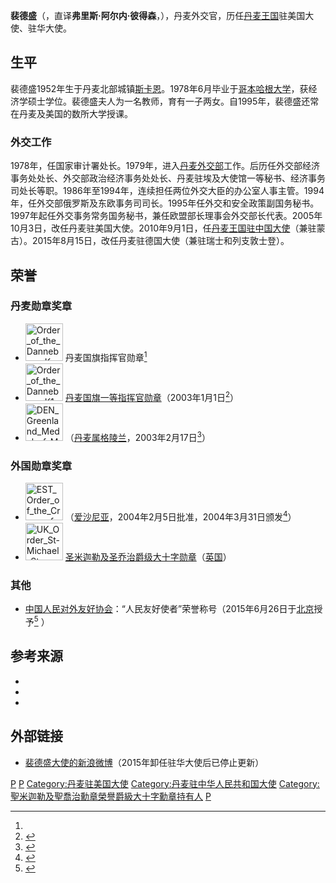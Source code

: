 {{Infobox Officeholder
|honorific-prefix  = 
|name              = 裴德盛
|original_name     = Friis Arne Petersen
|image             = 
|imagesize         = 
|order             = 
|office            = 丹麦王国驻美利坚合众国大使
|term_start        = 2005年10月3日
|term_end          = 2010年8月
|order2            = 
|office2           = 丹麦王国驻中华人民共和国大使
|term_start2       = 2010年9月1日
|term_end2         = 2015年8月
|successor2        = [[戴世阁|戴世阁]]
|predecessor2      = {{link-fr|叶普|Jeppe Tranholm-Mikkelsen}}
|office3           = 丹麦王国驻德意志联邦大使
|term_start3       = 2015年8月15日
|term_end3         = 现任
|successor3        = 
| birth_date = {{birth year and age|1952|11|}}
}}

'''裴德盛'''（{{lang-da|Friis Arne Petersen}}，直译'''弗里斯·阿尔内·彼得森'''，{{bd|1952年|11月25日||}}），丹麦外交官，历任[[丹麦王国|丹麦王国]]驻美国大使、驻华大使。

==生平==
裴德盛1952年生于丹麦北部城镇[[斯卡恩|斯卡恩]]。1978年6月毕业于[[哥本哈根大学|哥本哈根大学]]，获经济学硕士学位。裴德盛夫人为一名教师，育有一子两女。自1995年，裴德盛还常在丹麦及美国的数所大学授课。

===外交工作===
1978年，任国家审计署处长。1979年，进入[[丹麦外交部|丹麦外交部]]工作。后历任外交部经济事务处处长、外交部政治经济事务处处长、丹麦驻埃及大使馆一等秘书、经济事务司处长等职。1986年至1994年，连续担任两位外交大臣的办公室人事主管。1994年，任外交部俄罗斯及东欧事务司司长。1995年任外交和安全政策副国务秘书。1997年起任外交事务常务国务秘书，兼任欧盟部长理事会外交部长代表。2005年10月3日，改任丹麦驻美国大使。2010年9月1日，任[[丹麦驻华大使列表|丹麦王国驻中国大使]]（兼驻蒙古）。2015年8月15日，改任丹麦驻德国大使（兼驻瑞士和列支敦士登）。

==荣誉==
===丹麦勋章奖章===
* [[File:Order_of_the_Dannebrog_K.svg|60px]] 丹麦国旗指挥官勋章<ref name='daorder'/>
* [[File:Order_of_the_Dannebrog_K1.svg|60px]] [[丹麦国旗勋章|丹麦国旗一等指挥官勋章]]（2003年1月1日<ref name='daorder'>{{da}}{{cite web |url=https://www.kongehuset.dk/monarkiet-i-danmark/ordener-og-medaljer/modtagere-af-danske-dekorationer/#oversigt-over-modtagere-af-danske-dekorationer |title=Modtagere af danske dekorationer  |publisher=Kongehuset.dk |date= |accessdate=2021-10-04 |archive-date= |archive-url= |dead-url=no }}</ref>）
* [[File:DEN_Greenland_Medal_of_Merit_ribbon.svg|60px]] {{link-da|金质格陵兰贡献奖章|Nersornaat}}（[[格陵兰|丹麦属格陵兰]]，2003年2月17日<ref>{{da}}{{cite web |url=https://ina.gl/media/2526820/d-inatsisartut-website-inatsisartutgl-media-10545-nersornaat-2003.pdf |title=Nersornaat 2003 |publisher=Inatsisartut |date= |accessdate=2021-07-12 |archive-date= |archive-url= |dead-url=no }}</ref>）

===外国勋章奖章===
* [[File:EST_Order_of_the_Cross_of_Terra_Mariana_-_2nd_Class_BAR.png|60px]] {{link-en|二等圣母玛利亚之地十字勋章|Order of the Cross of Terra Mariana}}（[[爱沙尼亚|爱沙尼亚]]，2004年2月5日批准，2004年3月31日颁发<ref>{{en}}{{cite web |url=https://www.president.ee/en/state-decorations/bearers-of-decorations/11702-friis-arne-petersen |title=Friis Arne Petersen |publisher=Estonian State Decorations |date= |accessdate=2021-12-22 |deadurl=no |archiveurl= |archivedate= }}</ref>）
* [[File:UK_Order_St-Michael_St-George_ribbon.svg|60px]] [[圣米迦勒及圣乔治勋章|圣米迦勒及圣乔治爵级大十字勋章]]（[[英国|英国]]）

===其他===
* [[中国人民对外友好协会|中国人民对外友好协会]]：“人民友好使者”荣誉称号（2015年6月26日于[[北京市|北京]]授予<ref>{{cite news |author=张免 |title=丹麦驻华大使裴德盛被授予“人民友好使者”称号 |url=http://www.xinhuanet.com/world/2015-06/26/c_127956073.htm |publisher=新华网 |date=2015-06-26 |accessdate=2021-08-17 }}</ref> ）

==参考来源==
{{refbegin}}
*{{zh-cn}}{{Cite web|url=http://kina.um.dk/zh-cn/about-us-cn/the-ambassadors-corner-cn/ambassadors-cv-cn/|title=大使简历|accessdate=2013-06-13|publisher=[[丹麦外交部|丹麦外交部]]|date=|deadurl=yes|archiveurl=https://web.archive.org/web/20130619175333/http://kina.um.dk/zh-cn/about-us-cn/the-ambassadors-corner-cn/ambassadors-cv-cn/|archivedate=2013-06-19|df=}}
*{{en}}{{Cite web|url=http://kina.um.dk/en/about-us/the-ambassadors-corner/the-ambassador/|title=大使简历|accessdate=2013-06-13|publisher=丹麦外交部|date=|deadurl=yes|archiveurl=https://web.archive.org/web/20130604080308/http://kina.um.dk/en/about-us/the-ambassadors-corner/the-ambassador/|archivedate=2013-06-04|df=}}
*{{da}}{{Cite web|url=http://kina.um.dk/da/om-os/ambassadoerens-hjoerne/ambassadoeren/|title=大使简历|accessdate=2013-06-13|publisher=丹麦外交部|date=|deadurl=yes|archiveurl=https://web.archive.org/web/20130622142559/http://kina.um.dk/da/om-os/ambassadoerens-hjoerne/ambassadoeren/|archivedate=2013-06-22|df=}}
{{refend}}
{{reflist}}

==外部链接==
*{{zh-cn}}[https://weibo.com/ambassadorfriis 裴德盛大使的新浪微博]{{Wayback|url=https://weibo.com/ambassadorfriis |date=20131101013448 }}（2015年卸任驻华大使后已停止更新）

{{DEFAULTSORT:Petersen, Friis}}
[[Category:丹麦外交官|P]]
[[Category:哥本哈根大學校友|P]]
[[Category:丹麦驻美国大使|Category:丹麦驻美国大使]]
[[Category:丹麦驻中华人民共和国大使|Category:丹麦驻中华人民共和国大使]]
[[Category:聖米迦勒及聖喬治勳章榮譽爵級大十字勳章持有人|Category:聖米迦勒及聖喬治勳章榮譽爵級大十字勳章持有人]]
[[Category:丹麦驻德国大使|P]]